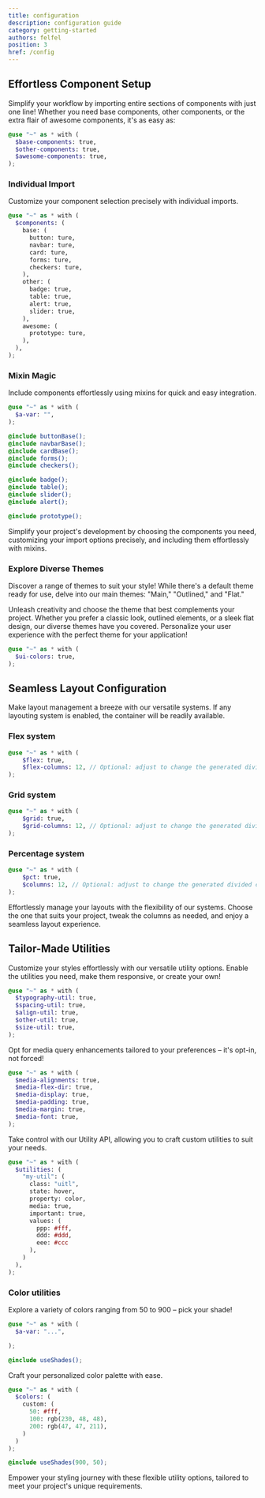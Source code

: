 ```yaml
---
title: configuration
description: configuration guide
category: getting-started
authors: felfel
position: 3
href: /config
---
```




## Effortless Component Setup

Simplify your workflow by importing entire sections of components with just one line! Whether you need base components, other components, or the extra flair of awesome components, it's as easy as:

```scss
@use "~" as * with (
  $base-components: true,
  $other-components: true,
  $awesome-components: true,
);
```
### Individual Import

Customize your component selection precisely with individual imports.

```scss
@use "~" as * with (
  $components: (
    base: (
      button: ture,
      navbar: ture,
      card: ture,
      forms: ture,
      checkers: ture,
    ),
    other: (
      badge: true,
      table: true,
      alert: true,
      slider: true,
    ),
    awesome: (
      prototype: ture,
    ),
  ),
);
```

### Mixin Magic

Include components effortlessly using mixins for quick and easy integration.

```scss
@use "~" as * with (
  $a-var: "",
);

@include buttonBase();
@include navbarBase();
@include cardBase();
@include forms();
@include checkers();

@include badge();
@include table();
@include slider();
@include alert();

@include prototype();

```

Simplify your project's development by choosing the components you need, customizing your import options precisely, and including them effortlessly with mixins.

### Explore Diverse Themes

Discover a range of themes to suit your style! While there's a default theme ready for use, delve into our main themes: "Main," "Outlined," and "Flat."

Unleash creativity and choose the theme that best complements your project. Whether you prefer a classic look, outlined elements, or a sleek flat design, our diverse themes have you covered. Personalize your user experience with the perfect theme for your application!

```scss
@use "~" as * with (
  $ui-colors: true,
);
```


## Seamless Layout Configuration

Make layout management a breeze with our versatile systems. If any layouting system is enabled, the container will be readily available.


### Flex system

```scss
@use "~" as * with (
    $flex: true, 
    $flex-columns: 12, // Optional: adjust to change the generated divided columns
);
```
### Grid system

```scss
@use "~" as * with (
    $grid: true, 
    $grid-columns: 12, // Optional: adjust to change the generated divided columns
);
```
### Percentage system

```scss
@use "~" as * with (
    $pct: true, 
    $columns: 12, // Optional: adjust to change the generated divided columns
);
```

Effortlessly manage your layouts with the flexibility of our systems. Choose the one that suits your project, tweak the columns as needed, and enjoy a seamless layout experience.

## Tailor-Made Utilities

Customize your styles effortlessly with our versatile utility options. Enable the utilities you need, make them responsive, or create your own!

```scss
@use "~" as * with (
  $typography-util: true,
  $spacing-util: true,
  $align-util: true,
  $other-util: true,
  $size-util: true,
);
```

Opt for media query enhancements tailored to your preferences – it's opt-in, not forced!

```scss
@use "~" as * with (
  $media-alignments: true,
  $media-flex-dir: true,
  $media-display: true,
  $media-padding: true,
  $media-margin: true,
  $media-font: true,
);
```

Take control with our Utility API, allowing you to craft custom utilities to suit your needs.

```scss
@use "~" as * with (
  $utilities: (
    "my-util": (
      class: "uitl",
      state: hover,
      property: color,
      media: true,
      important: true,
      values: (
        ppp: #fff,
        ddd: #ddd,
        eee: #ccc
      ),
    )
  ),
);
```
### Color utilities

Explore a variety of colors ranging from 50 to 900 – pick your shade!

```scss
@use "~" as * with (
  $a-var: "...",

);

@include useShades();
```
Craft your personalized color palette with ease.

```scss
@use "~" as * with (
  $colors: (
    custom: (
      50: #fff,
      100: rgb(230, 48, 48),
      200: rgb(47, 47, 211),
    )
  )
);

@include useShades(900, 50);
```

Empower your styling journey with these flexible utility options, tailored to meet your project's unique requirements.